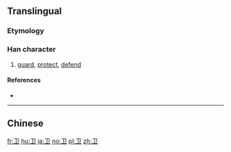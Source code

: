 {{also|衛}}
==Translingual==

===Etymology===
{{Han simp|衛|f=韋|t=卫}}

===Han character===
{{Han char|rn=26|rad=卩|as=01|sn=3|four=|canj=SLM|ids=⿻𠃌丄}}

# [[guard]], [[protect]], [[defend]]

====References====
* {{Han ref|kx=0076.141|hdz=10050.040|uh=536B|ud=21355}}

----
==Chinese==
{{zh-see|衛}}

[[fr:卫]]
[[hu:卫]]
[[ja:卫]]
[[no:卫]]
[[pl:卫]]
[[zh:卫]]